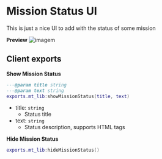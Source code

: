 # Mission Status UI
This is just a nice UI to add with the status of some mission

**Preview**
![imagem](https://github.com/user-attachments/assets/1ebd4d13-9cc3-45ec-a7eb-0b3184112270)

## Client exports
**Show Mission Status**
```lua copy
---@param title string
---@param text string
exports.mt_lib:showMissionStatus(title, text)
```
- title: `string`
    - Status title
- text: `string`
    - Status description, supports HTML tags

**Hide Mission Status**
```lua copy
exports.mt_lib:hideMissionStatus()
```